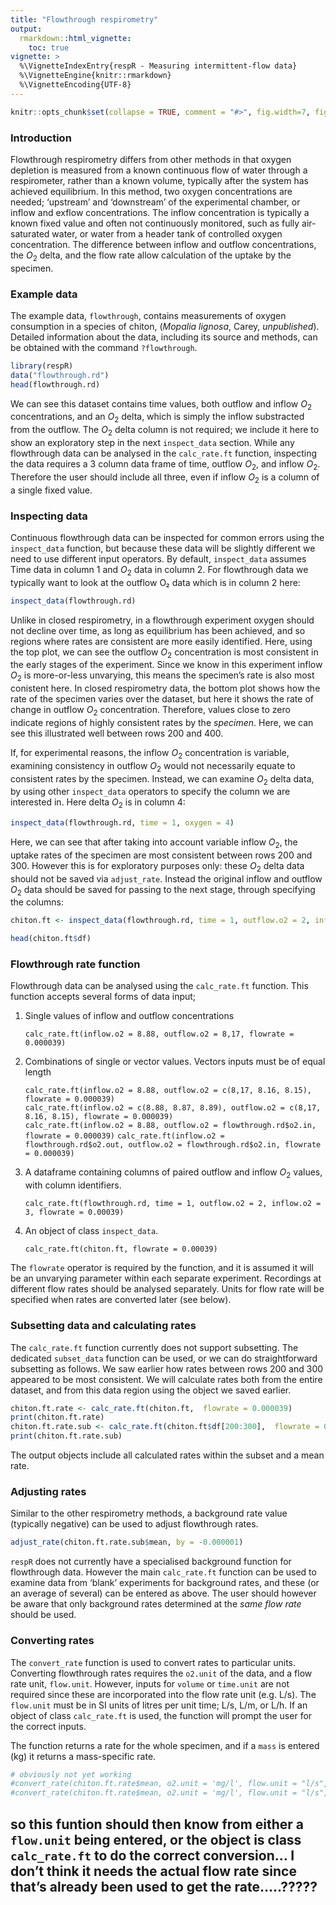 ```yaml
---
title: "Flowthrough respirometry"
output: 
  rmarkdown::html_vignette:
    toc: true
vignette: >
  %\VignetteIndexEntry{respR - Measuring intermittent-flow data}
  %\VignetteEngine{knitr::rmarkdown}
  %\VignetteEncoding{UTF-8}
---
```


```r
knitr::opts_chunk$set(collapse = TRUE, comment = "#>", fig.width=7, fig.height=7)
```

### Introduction

Flowthrough respirometry differs from other methods in that oxygen depletion is measured from a known continuous flow of water through a respirometer, rather than a known volume, typically after the system has achieved equilibrium. In this method, two oxygen concentrations are needed; 'upstream' and 'downstream' of the experimental chamber, or inflow and exflow concentrations. The inflow concentration is typically a known fixed value and often not continuously monitored, such as fully air-saturated water, or water from a header tank of controlled oxygen concentration. The difference between inflow and outflow concentrations, the $O_2$ delta, and the flow rate allow calculation of the uptake by the specimen.

### Example data

The example data, `flowthrough`, contains measurements of oxygen consumption in a species of chiton, (*Mopalia lignosa*, Carey, *unpublished*).  Detailed information about the data, including its source and methods, can be obtained with the command `?flowthrough`. 

```r
library(respR)
data("flowthrough.rd")
head(flowthrough.rd)
```

We can see this dataset contains time values, both outflow and inflow $O_2$ concentrations, and an $O_2$ delta, which is simply the inflow substracted from the outflow. The $O_2$ delta column is not required; we include it here to show an exploratory step in the next `inspect_data` section. While any flowthrough data can be analysed in the `calc_rate.ft` function, inspecting the data requires a 3 column data frame of time, outflow $O_2$, and inflow $O_2$. Therefore the user should include all three, even if inflow $O_2$ is a column of a single fixed value.

### Inspecting data
Continuous flowthrough data can be inspected for common errors using the `inspect_data` function, but because these data will be slightly different we need to use different input operators. By default, `inspect_data` assumes Time data in column 1 and $O_2$ data in column 2. For flowthrough data we typically want to look at the outflow O₂ data which is in column 2 here:

```r
inspect_data(flowthrough.rd)
```

Unlike in  closed respirometry, in a flowthrough experiment oxygen should not decline over time, as long as equilibrium has been achieved, and so regions where rates are consistent are more easily identified. Here, using the top plot, we can see the outflow $O_2$ concentration is most consistent in the early stages of the experiment. Since we know in this experiment inflow $O_2$ is more-or-less unvarying, this means the specimen's rate is also most conistent here. In closed respirometry data, the bottom plot shows how the rate of the specimen varies over the dataset, but here it shows the rate of change in outflow $O_2$ concentration. Therefore, values close to zero indicate regions of highly consistent rates by the _specimen_. Here, we can see this illustrated well between rows 200 and 400.

If, for experimental reasons, the inflow $O_2$ concentration is variable, examining consistency in outflow $O_2$ would not necessarily equate to consistent rates by the specimen. Instead, we can examine $O_2$ delta data, by using other `inspect_data` operators to specify the column we are interested in. Here delta $O_2$ is in column 4:

```r
inspect_data(flowthrough.rd, time = 1, oxygen = 4)

```

Here, we can see that after taking into account variable inflow $O_2$, the uptake rates of the specimen are most consistent between rows 200 and 300. However this is for exploratory purposes only: these $O_2$ delta data should not be saved via `adjust_rate`. Instead the original inflow and outflow $O_2$ data should be saved for passing to the next stage, through specifying the columns:

```r
chiton.ft <- inspect_data(flowthrough.rd, time = 1, outflow.o2 = 2, inflow.o2 = 3)
```

```r
head(chiton.ft$df)
```


### Flowthrough rate function
Flowthrough data can be analysed using the `calc_rate.ft` function. This function accepts several forms of data input; 

1. Single values of inflow and outflow concentrations

    ```calc_rate.ft(inflow.o2 = 8.88, outflow.o2 = 8,17, flowrate = 0.000039)```

2. Combinations of single or vector values. Vectors inputs must be of equal length

    ```calc_rate.ft(inflow.o2 = 8.88, outflow.o2 = c(8,17, 8.16, 8.15), flowrate = 0.000039)```  
    ```calc_rate.ft(inflow.o2 = c(8.88, 8.87, 8.89), outflow.o2 = c(8,17, 8.16, 8.15), flowrate = 0.000039)```   
    ```calc_rate.ft(inflow.o2 = 8.88, outflow.o2 = flowthrough.rd$o2.in, flowrate = 0.000039)```
    ```calc_rate.ft(inflow.o2 = flowthrough.rd$o2.out, outflow.o2 = flowthrough.rd$o2.in, flowrate = 0.000039)```

4. A dataframe containing columns of paired outflow and inflow $O_2$ values, with column identifiers. 

    ```calc_rate.ft(flowthrough.rd, time = 1, outflow.o2 = 2, inflow.o2 = 3, flowrate = 0.00039)```

5. An object of class `inspect_data`. 

    ```calc_rate.ft(chiton.ft, flowrate = 0.00039)```  
    

The `flowrate` operator is required by the function, and it is assumed it will be an unvarying parameter within each separate experiment. Recordings at different flow rates should be analysed separately. Units for flow rate will be specified when rates are converted later (see below). 

### Subsetting data and calculating rates

The `calc_rate.ft` function currently does not support subsetting. The dedicated `subset_data` function can be used, or we can do straightforward subsetting as follows. We saw earlier how rates between rows 200 and 300 appeared to be most consistent. We will calculate rates both from the entire dataset, and from this data region using the object we saved earlier. 

```r
chiton.ft.rate <- calc_rate.ft(chiton.ft,  flowrate = 0.000039)
print(chiton.ft.rate)
chiton.ft.rate.sub <- calc_rate.ft(chiton.ft$df[200:300],  flowrate = 0.000039)
print(chiton.ft.rate.sub)
```

The output objects include all calculated rates within the subset and a mean rate.

### Adjusting rates

Similar to the other respirometry methods, a background rate value (typically negative) can be used to adjust flowthrough rates. 
``` r
adjust_rate(chiton.ft.rate.sub$mean, by = -0.000001)
```
`respR` does not currently have a specialised background function for flowthrough data. However the main `calc_rate.ft` function can be used to examine data from 'blank' experiments for background rates, and these (or an average of several) can be entered as above. The user should however be aware that only background rates determined at the *same flow rate* should be used.

### Converting rates

The `convert_rate` function is used to convert rates to particular units. Converting flowthrough rates requires the `o2.unit` of the data, and a flow rate unit, `flow.unit`. However, inputs for `volume` or `time.unit` are not required since these are incorporated into the flow rate unit (e.g. L/s). The `flow.unit` must be in SI units of litres per unit time; L/s, L/m, or L/h. If an object of class `calc_rate.ft` is used, the function will prompt the user for the correct inputs. 

The function returns a rate for the whole specimen, and if a `mass` is entered (kg) it returns a mass-specific rate. 

```r
# obviously not yet working
#convert_rate(chiton.ft.rate$mean, o2.unit = 'mg/l', flow.unit = "l/s", output.unit = "mg/h")
#convert_rate(chiton.ft.rate$mean, o2.unit = 'mg/l', flow.unit = "l/s", mass = 0.000070, output.unit = "mg/h/g")
```

## so this funtion should then know from either a `flow.unit` being entered, or the object is class `calc_rate.ft` to do the correct conversion... I don't think it needs the actual flow rate since that's already been used to get the rate.....?????